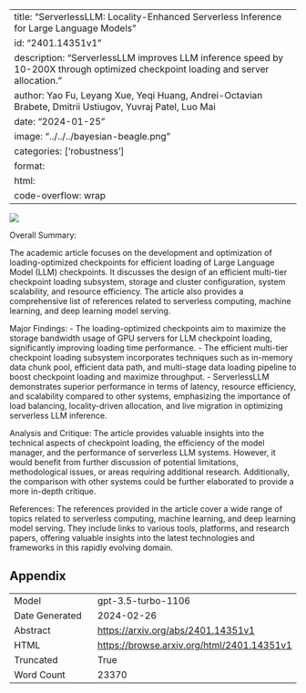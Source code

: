 
---
title: "ServerlessLLM: Locality-Enhanced Serverless Inference for Large Language Models"
id: "2401.14351v1"
description: "ServerlessLLM improves LLM inference speed by 10-200X through optimized checkpoint loading and server allocation."
author: Yao Fu, Leyang Xue, Yeqi Huang, Andrei-Octavian Brabete, Dmitrii Ustiugov, Yuvraj Patel, Luo Mai
date: "2024-01-25"
image: "../../../bayesian-beagle.png"
categories: ['robustness']
format:
  html:
    code-overflow: wrap
---

![](../../../bayesian-beagle.png)

Overall Summary:

The academic article focuses on the development and optimization of loading-optimized checkpoints for efficient loading of Large Language Model (LLM) checkpoints. It discusses the design of an efficient multi-tier checkpoint loading subsystem, storage and cluster configuration, system scalability, and resource efficiency. The article also provides a comprehensive list of references related to serverless computing, machine learning, and deep learning model serving.

Major Findings:
- The loading-optimized checkpoints aim to maximize the storage bandwidth usage of GPU servers for LLM checkpoint loading, significantly improving loading time performance.
- The efficient multi-tier checkpoint loading subsystem incorporates techniques such as in-memory data chunk pool, efficient data path, and multi-stage data loading pipeline to boost checkpoint loading and maximize throughput.
- ServerlessLLM demonstrates superior performance in terms of latency, resource efficiency, and scalability compared to other systems, emphasizing the importance of load balancing, locality-driven allocation, and live migration in optimizing serverless LLM inference.

Analysis and Critique:
The article provides valuable insights into the technical aspects of checkpoint loading, the efficiency of the model manager, and the performance of serverless LLM systems. However, it would benefit from further discussion of potential limitations, methodological issues, or areas requiring additional research. Additionally, the comparison with other systems could be further elaborated to provide a more in-depth critique.

References:
The references provided in the article cover a wide range of topics related to serverless computing, machine learning, and deep learning model serving. They include links to various tools, platforms, and research papers, offering valuable insights into the latest technologies and frameworks in this rapidly evolving domain.

## Appendix

|          |          |
|----------|----------|
| Model     | gpt-3.5-turbo-1106       |
| Date Generated     | 2024-02-26       |
| Abstract | [https://arxiv.org/abs/2401.14351v1](https://arxiv.org/abs/2401.14351v1)        |
| HTML     | [https://browse.arxiv.org/html/2401.14351v1](https://browse.arxiv.org/html/2401.14351v1)       |
| Truncated       | True       |
| Word Count       | 23370       |